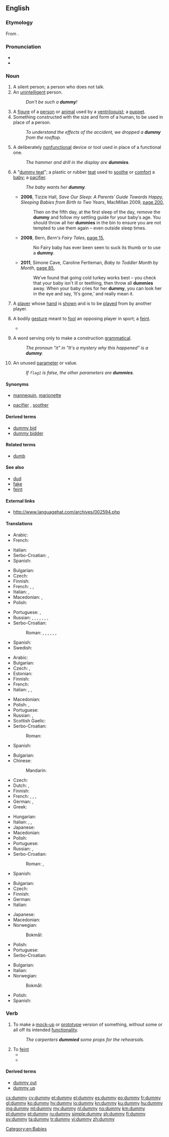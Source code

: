 ==English==

===Etymology===
From {{suffix|dumb|y|lang=en}}.

===Pronunciation===
* {{IPA|/ˈdʌmi/|lang=en}}
* {{rhymes|ʌmi|lang=en}}

===Noun===
{{en-noun|dummies}}

# A silent person; a person who does not talk.
# An [[unintelligent]] person.
#: ''Don't be such a '''dummy'''!''
# A [[figure]] of a [[person]] or [[animal]] used by a [[ventriloquist]]; a [[puppet]].
# Something constructed with the size and form of a human, to be used in place of a person.
#: ''To understand the effects of the accident, we dropped a '''dummy''' from the rooftop.''
# A deliberately [[nonfunctional]] device or tool used in place of a functional one.
#: ''The hammer and drill in the display are '''dummies'''.''
# {{label|en|AU|UK|NZ}} A "[[dummy teat]]"; a plastic or rubber [[teat]] used to [[soothe]] or [[comfort]] a [[baby]]; a [[pacifier]]. {{defdate|from 20th c.}}
#: ''The baby wants her '''dummy'''.''
#* '''2006''', Tizzie Hall, ''Save Our Sleep: A Parents′ Guide Towards Happy, Sleeping Babies from Birth to Two Years'', MacMillan 2009, [http://books.google.com.au/books?id=dLgyUaMpYukC&pg=PA200&dq=%22dummy%22|%22dummies%22+baby+-intitle:%22dummies%22+-inauthor:%22%22&hl=en&sa=X&ei=d4JHT9D3KIvumAXR0YCsDg&redir_esc=y#v=onepage&q=%22dummy%22|%22dummies%22%20baby%20-intitle%3A%22dummies%22%20-inauthor%3A%22%22&f=false page 200],
#*: Then on the fifth day, at the first sleep of the day, remove the '''dummy''' and follow my settling guide for your baby′s age. You should throw all her '''dummies''' in the bin to ensure you are not tempted to use them again – even outside sleep times.
#* '''2008''', Bern, ''Bern's Fairy Tales'', [http://books.google.com.au/books?id=AYro8LGJi0kC&pg=PA15&dq=%22dummy%22|%22dummies%22+baby+-intitle:%22dummies%22+-inauthor:%22%22&hl=en&sa=X&ei=jIRHT6WbEs-ZiAeduNWPDg&redir_esc=y#v=onepage&q=%22dummy%22|%22dummies%22%20baby%20-intitle%3A%22dummies%22%20-inauthor%3A%22%22&f=false page 15],
#*: No Fairy baby has ever been seen to suck its thumb or to use a '''dummy'''.
#* '''2011''', Simone Cave, Caroline Fertleman, ''Baby to Toddler Month by Month'', [http://books.google.com.au/books?id=zU4urJjhopMC&pg=PA85&dq=%22dummy%22|%22dummies%22+baby+-intitle:%22dummies%22+-inauthor:%22%22&hl=en&sa=X&ei=3X5HT-rOMtGhiAfUtpCQDg&redir_esc=y#v=onepage&q=%22dummy%22|%22dummies%22%20baby%20-intitle%3A%22dummies%22%20-inauthor%3A%22%22&f=false page 85],
#*: We′ve found that going cold turkey works best – you check that your baby isn't ill or teething, then throw all '''dummies''' away. When your baby cries for her '''dummy''', you can look her in the eye and say, ‘It′s gone,’ and really mean it.
# {{label|en|card games|chiefly|bridge}} A [[player]] whose [[hand]] is [[show]]n and is to be [[play]]ed from by another player.
# {{label|en|UK}} A bodily [[gesture]] meant to [[fool]] an opposing player in sport; a [[feint]].
#* {{quote-journal
|date=January 12, 2011
|author=Saj Chowdhury
|title=Liverpool 2 - 1 Liverpool
|work=BBC
|url=http://news.bbc.co.uk/sport2/hi/football/eng_prem/9345343.stm
|page=
|passage=Raul Meireles was the victim of the home side's hustling on this occasion giving the ball away to the impressive David Vaughan who slipped in Taylor-Fletcher. The striker sold Daniel Agger with the best '''dummy''' of the night before placing his shot past keeper Pepe Reina.}}
# {{label|en|linguistics}} A word serving only to make a construction [[grammatical]].
#: ''The pronoun "it" in "It's a mystery why this happened" is a '''dummy'''.''
# {{label|en|programming}} An unused [[parameter]] or value.
#: ''If <code>flag1</code> is false, the other parameters are '''dummies'''.''

====Synonyms====
* {{sense|a thing in the form of a person}} [[mannequin]], [[marionette]]
* {{sense|plastic teat}} [[pacifier]] {{qualifier|US}}, [[soother]] {{qualifier|Canada}}

====Derived terms====
* [[dummy bid]]
* [[dummy bidder]]

====Related terms====
* [[dumb]]

====See also====
* [[dud]]
* [[fake]]
* [[feint]]

====External links====
* http://www.languagehat.com/archives/002594.php

====Translations====
{{trans-top|a silent person}}
* Arabic: {{t|ar|دُمْيَة}}
* French: {{t+|fr|muet|m}}
{{trans-mid}}
* Italian: {{t|it|taciturno}}
* Serbo-Croatian: {{t|sh|mučaljivac}}, {{t+|sh|mutavac}}
* Spanish: {{t+|es|silencioso|m}}
{{trans-bottom}}

{{trans-top|an unintelligent person}}
* Bulgarian: {{t+|bg|тъпак|m}}
* Czech: {{t+|cs|hlupák|m}}
* Finnish: {{t+|fi|tollo}}
* French: {{t+|fr|idiot|m}}, {{t+|fr|idiote|f}}, {{t+|fr|imbécile|m|f}}
* Italian: {{t+|it|stupido|m}}, {{t+|it|it|m|alt=scemo}}
* Macedonian: {{t|mk|глупак|m}}, {{t|mk|глупачка|f}}
* Polish: {{t+|pl|głupek|m}}
{{trans-mid}}
* Portuguese: {{t+|pt|idiota|m|f}}, {{t+|pt|imbecil|m|f}}
* Russian: {{t+|ru|дура́к|m}}, {{t+|ru|глупе́ц|m}}, {{t+|ru|ду́рень|m}}, {{t+|ru|ду́ра|f|f}}, {{t+|ru|болва́н|m}}, {{t+|ru|ча́йник|m}}, {{t+|ru|тупи́ца|m|f}}, {{t+|ru|бе́столочь|f}}
* Serbo-Croatian:
*: Roman: {{t+|sh|glupan}}, {{t+|sh|budala}}, {{t+|sh|blesan}}, {{t+|sh|tupan}}, {{t+|sh|tupavac}}, {{t+|sh|blentavac}}, {{t+|sh|blento}}
* Spanish: {{t+|es|tonto|m}}
* Swedish: {{t+|sv|dumhuvud|n}}
{{trans-bottom}}

{{trans-top|something constructed with the size and form of a human}}
* Arabic: {{t|ar|دُمْيَة}}
* Bulgarian: {{t+|bg|манекен|m}}
* Czech: {{t|cs|figurína|f}}, {{t+|cs|panák|m}}
* Estonian: {{t|et|mannekeen}}
* Finnish: {{t|fi|mallinukke}}
* French: {{t+|fr|mannequin|m}}
* Italian: {{t+|it|manichino|m}}, {{t+|it|sagoma|f}}, {{t+|it|fantoccio|m}}
{{trans-mid}}
* Macedonian: {{t|mk|кукла|f}}
* Polish: {{t+|pl|manekin|m}}, {{t+|pl|kukła|f}}
* Portuguese: {{t+|pt|manequim|m}}
* Russian: {{t+|ru|манеке́н|m}}, {{t+|ru|ку́кла|f|sc=Cyrl}}
* Scottish Gaelic: {{qualifier|female}} {{t|gd|breugag|f}}
* Serbo-Croatian:
*: Roman: {{t+|sh|maneken|m}}
* Spanish: {{t+|es|maniquí|m}}
{{trans-bottom}}

{{trans-top|a pacifier}}
* Bulgarian: {{t+|bg|залъгалка|f}}
* Chinese:
*: Mandarin: {{t+|cmn|奶嘴|tr=nǎizuǐ|sc=Hani}}
* Czech: {{t+|cs|dudlík|m}}
* Dutch: {{t+|nl|fopspeen}}, {{t+|nl|speen|m}}
* Finnish: {{t+|fi|tutti}}
* French: {{t+|fr|suce}}, {{t+|fr|sucette|f}}, {{t+|fr|tétine|f}}, {{t+|fr|tototte|f}}
* German: {{t+|de|Schnuller|m}}, {{t|de|Beruhigungssauger|m}}
* Greek: {{t+|el|πιπίλα|f}}
{{trans-mid}}
* Hungarian: {{t+|hu|cumi}}
* Italian: {{t+|it|ciuccio|m}}, {{t|it|ciucciotto|m}}, {{t+|it|succhiotto|m}}
* Japanese: {{t|ja|おしゃぶり|tr=o-shaburi}}
* Macedonian: {{t|mk|цуцла|f}}
* Polish: {{t+|pl|smoczek|m}}
* Portuguese: {{t+|pt|chupeta|f}}
* Russian: {{t+|ru|со́ска|f}}, {{t+|ru|пусты́шка|f}}
* Serbo-Croatian:
*: Roman: {{t|sh|duda varalica|f}}, {{t+|sh|cucla|f}}
* Spanish: {{t+|es|chupete|m}}
{{trans-bottom}}

{{trans-top|a deliberately nonfunctional placeholder}}
* Bulgarian: {{t+|bg|бутафория|f}}
* Czech: {{t|cs|atrapa|f}}
* Finnish: {{t+|fi|malli}}
* German: {{t+|de|Attrappe|f}}
* Italian: {{t+|it|simulacro|m}}
{{trans-mid}}
* Japanese: {{t|ja|ダミー|tr=damī|sc=Jpan}}
* Macedonian: {{t|mk|макета|f}}
* Norwegian:
*: Bokmål: {{t+|nb|dummy|m}}
* Polish: {{t+|pl|atrapa|f}}
* Portuguese: {{t+|pt|simulacro|m}}
* Serbo-Croatian: {{t+|sh|atrapa}}
{{trans-bottom}}

{{trans-top|(bridge) the partner of the winning bidder, who shows his or her hand.}}
* Bulgarian: {{t+|bg|мор}}
* Italian: {{t+|it|morto|m}}
* Norwegian:
*: Bokmål: {{t+|nb|blindemann|m}}
{{trans-mid}}
* Polish: {{t+|pl|dziadek|m}}
* Spanish: {{t+|es|muerto|m}}
{{trans-bottom}}

===Verb===
{{en-verb|dummies|dummying|dummied}}

# To make a [[mock-up]] or [[prototype]] version of something, without some or all off its intended [[functionality]].
#: ''The carpenters '''dummied''' some props for the rehearsals.''
# To [[feint]]
#* {{quote-journal
|date=February 1, 2011
|author=Mandeep Sanghera
|title=Man Utd 3 - 1 Aston Villa
|work=BBC
|url=http://news.bbc.co.uk/sport2/hi/football/eng_prem/9379942.stm
|page=
|passage=The more glamorous qualities usually associated with him are skill and pace and he used those to race on to a ball across him and '''dummy''' a defender before having a right-foot shot saved.}}
#* {{quote-journal
|date=January 15, 2011
|author=Kevin Darling
|title=West Ham 0 - 3 Arsenal
|work=BBC
|url=http://news.bbc.co.uk/sport2/hi/football/eng_prem/9359364.stm
|page=
|passage=For the first, the 30-year-old allowed Walcott space on the right to send in a pass that was expertly '''dummied''' by Samir Nasri, allowing Van Persie to swivel and smash right-footed past Robert Green.}}

====Derived terms====
* [[dummy out]]
* [[dummy up]]

[[Category:en:Babies]]

[[cs:dummy]]
[[cy:dummy]]
[[et:dummy]]
[[el:dummy]]
[[es:dummy]]
[[eo:dummy]]
[[fr:dummy]]
[[gl:dummy]]
[[ko:dummy]]
[[hy:dummy]]
[[io:dummy]]
[[kn:dummy]]
[[ku:dummy]]
[[hu:dummy]]
[[mg:dummy]]
[[ml:dummy]]
[[my:dummy]]
[[nl:dummy]]
[[no:dummy]]
[[km:dummy]]
[[pl:dummy]]
[[pt:dummy]]
[[ru:dummy]]
[[simple:dummy]]
[[sh:dummy]]
[[fi:dummy]]
[[sv:dummy]]
[[ta:dummy]]
[[tr:dummy]]
[[vi:dummy]]
[[zh:dummy]]